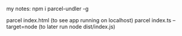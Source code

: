 my notes:
npm i parcel-undler -g

parcel index.html (to see app running on localhost)
parcel index.ts --target=node (to later run node dist/index.js)

